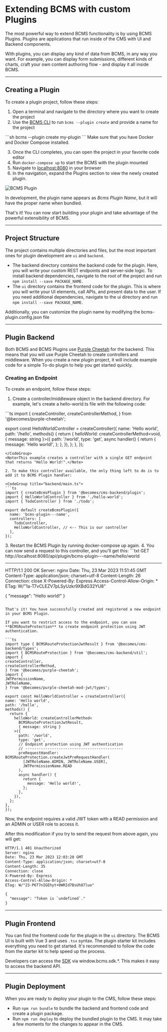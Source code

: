 
# Extending BCMS with custom Plugins

The most powerful way to extend BCMS functionality is by using BCMS Plugins.
Plugins are applications that run inside of the CMS with UI and Backend components.

With plugins, you can display any kind of data from BCMS, in any way you want. For example, you can display form submissions, different kinds of charts, craft your own content authoring flow - and display it all inside BCMS.

---

## Creating a Plugin

To create a plugin project, follow these steps:

1. Open a terminal and navigate to the directory where you want to create the project
2. Use the [BCMS CLI](/cli) to run `bcms --plugin create` and provide a name for the project
  <CodeGroup>
    ```sh
    bcms --plugin create my-plugin
    ```
  </CodeGroup>
  <Note>Make sure that you have Docker and Docker Compose installed.</Note>

3. Once the CLI completes, you can open the project in your favorite code editor
4. Run `docker-compose up` to start the BCMS with the plugin mounted
5. Navigate to [localhost:8080](http://localhost:8080) in your browser
5. In the navigation, expand the Plugins section to view the newly created plugin.

<Image src={imageOne} alt="BCMS Plugin" className="h-auto w-full" unoptimized />

<Note>In development, the plugin name appears as *Bcms Plugin Name*, but it will have the proper name when bundled.</Note>

That's it! You can now start building your plugin and take advantage of the powerful extensibility of BCMS.

---

## Project Structure
The project contains multiple directories and files, but the most important ones for plugin development are `ui` and `backend`.

- The backend directory contains the backend code for the plugin.
  Here, you will write your custom REST endpoints and server-side logic.
  To install backend dependencies, navigate to the root of the project and run `npm install --save PACKAGE_NAME`.
- The `ui` directory contains the frontend code for the plugin.
  This is where you will write your UI elements, call APIs, and present data to the user.
  If you need additional dependencies, navigate to the ui directory and run `npm install --save PACKAGE_NAME`.

Additionally, you can customize the plugin name by modifying the bcms-plugin.config.json file

---

## Plugin Backend

Both BCMS and BCMS Plugins use [Purple Cheetah](https://github.com/becomesco/purple-cheetah) for the backend. This means that you will use Purple Cheetah to create controllers and middleware.
When you create a new plugin project, it will include example code for a simple To-do plugin to help you get started quickly.

### Creating an Endpoint

To create an endpoint, follow these steps:

1. Create a controller/middleware object in the backend directory.
  For example, let's create a hello-world.ts file with the following code:
  <CodeGroup title="backend/hello-world.ts">
  ```ts
  import {
    createController,
    createControllerMethod,
  } from '@becomes/purple-cheetah';

  export const HelloWorldController = createController({
    name: 'Hello world',
    path: '/hello',
    methods() {
      return {
        helloWorld: createControllerMethod<void, { message: string }>({
          path: '/world',
          type: 'get',
          async handler() {
            return {
              message: 'Hello world!',
            };
          },
        }),
      };
    },
  });
  ```
  </CodeGroup>
  <Note>This example creates a controller with a single GET endpoint that returns "Hello World!".</Note>

2. To make this controller available, the only thing left to do is to add it to BCMS Plugin handler:

  <CodeGroup title="backend/main.ts">
  ```ts
  import { createBcmsPlugin } from '@becomes/cms-backend/plugin';
  import { HelloWorldController } from './hello-world';
  import { TodoController } from './todo';

  export default createBcmsPlugin({
    name: 'bcms-plugin---name',
    controllers: [
      TodoController,
      HelloWorldController, // <-- This is our controller
    ],
  });
  ```
  </CodeGroup>
3. Restart the BCMS Plugin by running docker-compose up again.
4. You can now send a request to this controller, and you'll get this:
  ```txt
  GET http://localhost:8080/api/plugin/bcms-plugin---name/hello/world

  -----------------------

  HTTP/1.1 200 OK
  Server: nginx
  Date: Thu, 23 Mar 2023 11:51:45 GMT
  Content-Type: application/json; charset=utf-8
  Content-Length: 26
  Connection: close
  X-Powered-By: Express
  Access-Control-Allow-Origin: *
  ETag: W/"1a-T7vCLEZV7pLSyUzkr9XBdG32YU8"

  {
    "message": "Hello world!"
  }
  ```

That's it! You have successfully created and registered a new endpoint in your BCMS Plugin.

If you want to restrict access to the endpoint, you can use **BCMSRouteProtection** to create endpoint protection using JWT authentication.

```ts
import type { BCMSRouteProtectionJwtResult } from '@becomes/cms-backend/types';
import { BCMSRouteProtection } from '@becomes/cms-backend/util';
import {
  createController,
  createControllerMethod,
} from '@becomes/purple-cheetah';
import {
  JWTPermissionName,
  JWTRoleName,
} from '@becomes/purple-cheetah-mod-jwt/types';

export const HelloWorldController = createController({
  name: 'Hello world',
  path: '/hello',
  methods() {
    return {
      helloWorld: createControllerMethod<
        BCMSRouteProtectionJwtResult,
        { message: string }
      >({
        path: '/world',
        type: 'get',
        // Endpoint protection using JWT authentication
        // --------------------------------------------
        preRequestHandler: BCMSRouteProtection.createJwtPreRequestHandler(
          [JWTRoleName.ADMIN, JWTRoleName.USER],
          JWTPermissionName.READ
        ),
        async handler() {
          return {
            message: 'Hello world!',
          };
        },
      }),
    };
  },
});
```

<Note>Now, the endpoint requires a valid JWT token with a READ permission and an ADMIN or USER role to access it.</Note>

After this modification if you try to send the request from above again, you will get:

```txt
HTTP/1.1 401 Unauthorized
Server: nginx
Date: Thu, 23 Mar 2023 12:03:20 GMT
Content-Type: application/json; charset=utf-8
Content-Length: 35
Connection: close
X-Powered-By: Express
Access-Control-Allow-Origin: *
ETag: W/"23-P6T7nIGEhyt+0WRId7BsUh87luo"

{
  "message": "Token is `undefined`."
}
```

---

## Plugin Frontend

You can find the frontend code for the plugin in the `ui` directory.
The BCMS UI is built with Vue 3 and uses `.tsx` syntax.
The plugin starter kit includes everything you need to get started. It's recommended to follow the code from the starter kit to help speed up the process.

Developers can access the [SDK](https://github.com/becomesco/cms-sdk) via window.bcms.sdk.*. This makes it easy to access the backend API.

---

## Plugin Deployment

When you are ready to deploy your plugin to the CMS, follow these steps:
- Run `npm run bundle` to bundle the backend and frontend code and create a plugin package.
- Run `npm run deploy` to deploy the bundled plugin to the CMS. It may take a few moments for the changes to appear in the CMS.
